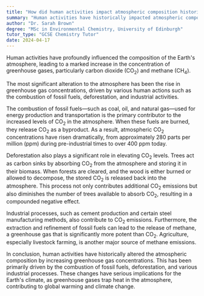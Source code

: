 ```yaml
---
title: "How did human activities impact atmospheric composition historically?"
summary: "Human activities have historically impacted atmospheric composition by increasing greenhouse gas concentrations, particularly carbon dioxide and methane."
author: "Dr. Sarah Brown"
degree: "MSc in Environmental Chemistry, University of Edinburgh"
tutor_type: "GCSE Chemistry Tutor"
date: 2024-04-17
---
```


Human activities have profoundly influenced the composition of the Earth's atmosphere, leading to a marked increase in the concentration of greenhouse gases, particularly carbon dioxide ($\text{CO}_2$) and methane ($\text{CH}_4$).

The most significant alteration to the atmosphere has been the rise in greenhouse gas concentrations, driven by various human actions such as the combustion of fossil fuels, deforestation, and industrial activities.

The combustion of fossil fuels—such as coal, oil, and natural gas—used for energy production and transportation is the primary contributor to the increased levels of $\text{CO}_2$ in the atmosphere. When these fuels are burned, they release $\text{CO}_2$ as a byproduct. As a result, atmospheric $\text{CO}_2$ concentrations have risen dramatically, from approximately $280$ parts per million (ppm) during pre-industrial times to over $400$ ppm today.

Deforestation also plays a significant role in elevating $\text{CO}_2$ levels. Trees act as carbon sinks by absorbing $\text{CO}_2$ from the atmosphere and storing it in their biomass. When forests are cleared, and the wood is either burned or allowed to decompose, the stored $\text{CO}_2$ is released back into the atmosphere. This process not only contributes additional $\text{CO}_2$ emissions but also diminishes the number of trees available to absorb $\text{CO}_2$, resulting in a compounded negative effect.

Industrial processes, such as cement production and certain steel manufacturing methods, also contribute to $\text{CO}_2$ emissions. Furthermore, the extraction and refinement of fossil fuels can lead to the release of methane, a greenhouse gas that is significantly more potent than $\text{CO}_2$. Agriculture, especially livestock farming, is another major source of methane emissions.

In conclusion, human activities have historically altered the atmospheric composition by increasing greenhouse gas concentrations. This has been primarily driven by the combustion of fossil fuels, deforestation, and various industrial processes. These changes have serious implications for the Earth's climate, as greenhouse gases trap heat in the atmosphere, contributing to global warming and climate change.
    